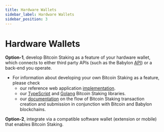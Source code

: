 ```yaml
---
title: Hardware Wallets
sidebar_label: Hardware Wallets
sidebar_position: 3
---
```


# Hardware Wallets

**Option-1**, develop Bitcoin Staking as a feature of your hardware wallet,
which connects to either third party APIs
(such as the Babylon [API](https://staking-api.babylonlabs.io/swagger/index.html)) or a back-end you operate.
- For information about developing your own Bitcoin Staking as a feature, please check
    - our reference web application [implementation](https://github.com/babylonlabs-io/simple-staking/tree/main).
    - our
      [TypeScript](https://github.com/babylonlabs-io/btc-staking-ts/)
      and [Golang](https://github.com/babylonlabs-io/babylon/tree/main/btcstaking/)
      Bitcoin Staking libraries.
    - our [documentation](https://github.com/babylonlabs-io/babylon/tree/main/x/btcstaking)
      on the flow of Bitcoin Staking transaction creation and submission in
      conjunction with Bitcoin and Babylon blockchains.

**Option-2**, integrate via a compatible software wallet (extension or mobile)
that enables Bitcoin Staking.
